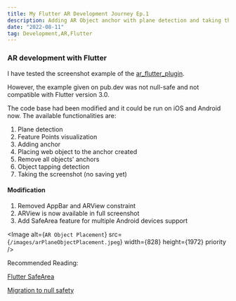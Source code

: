 ```yaml
---
title: My Flutter AR Development Journey Ep.1
description: Adding AR Object anchor with plane detection and taking the screenshot
date: "2022-08-11"
tag: Development,AR,Flutter
---
```


### AR development with Flutter

I have tested the screenshot example of the [ar_flutter_plugin](https://pub.dev/packages/ar_flutter_plugin).

However, the example given on pub.dev was not null-safe and not compatible with Flutter version 3.0.

The code base had been modified and it could be run on iOS and Android now. The available functionalities are:

1. Plane detection
2. Feature Points visualization
3. Adding anchor
4. Placing web object to the anchor created
5. Remove all objects' anchors
6. Object tapping detection
7. Taking the screenshot (no saving yet)

#### Modification

1. Removed AppBar and ARView constraint
2. ARView is now available in full screenshot
3. Add SafeArea feature for multiple Android devices support


<Image
  alt={`AR Object Placement`}
  src={`/images/arPlaneObjectPlacement.jpeg`}
  width={828}
  height={1972}
  priority
/>




Recommended Reading:

[Flutter SafeArea](https://api.flutter.dev/flutter/widgets/SafeArea-class.html)

[Migration to null safety](https://dart.dev/null-safety/migration-guide)

